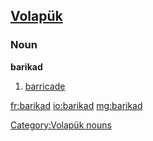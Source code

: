 ==[[Volapük]]==

===Noun===
'''barikad'''

# [[barricade]]

[[Category:Volapük nouns]]

[[fr:barikad]]
[[io:barikad]]
[[mg:barikad]]